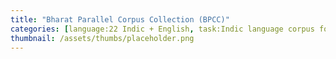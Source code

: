 ```yaml
---
title: "Bharat Parallel Corpus Collection (BPCC)"
categories: [language:22 Indic + English, task:Indic language corpus for code-mixed speech and text tasks]
thumbnail: /assets/thumbs/placeholder.png
---
```


